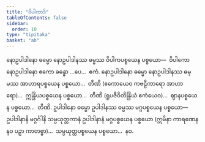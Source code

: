 ```yaml
---
title: "ဝိပါကာဒိ"
tableOfContents: false
sidebar:
  order: 10
type: "tipitaka"
basket: "ab"
---
```



<DynamicBreadcrumb />

<Division number="31">

<Paragraph number="3603">
နောဥပါဒါနော ဓမ္မော နောဥပါဒါနဿ ဓမ္မဿ ဝိပါကပစ္စယေန ပစ္စယော—  ဝိပါကော နောဥပါဒါနော ဧကော ခန္ဓော …ပေ…  ဧကံ.
</Paragraph>

<Paragraph number="3604">
နောဥပါဒါနော ဓမ္မော နောဥပါဒါနဿ ဓမ္မဿ အာဟာရပစ္စယေန ပစ္စယော…  တီဏိ (ဧကောယေဝ ကဗဠီကာရော အာဟာရော)…  ဣန္ဒြိယပစ္စယေန ပစ္စယော…  တီဏိ (ရူပဇီဝိတိန္ဒြိယံ ဧကံယေဝ)…  ဈာနပစ္စယေန ပစ္စယော…  တီဏိ.
</Paragraph>

<Paragraph number="3605">
ဥပါဒါနော ဓမ္မော ဥပါဒါနဿ ဓမ္မဿ မဂ္ဂပစ္စယေန ပစ္စယော—  ဥပါဒါနာနိ မဂ္ဂင်္ဂါနိ သမ္ပယုတ္တကာနံ ဥပါဒါနာနံ မဂ္ဂပစ္စယေန ပစ္စယော (ဣမိနာ ကာရဏေန နဝ ပဉှာ ကာတဗ္ဗာ)…  သမ္ပယုတ္တပစ္စယေန ပစ္စယော…  နဝ.
</Paragraph>
</Division>